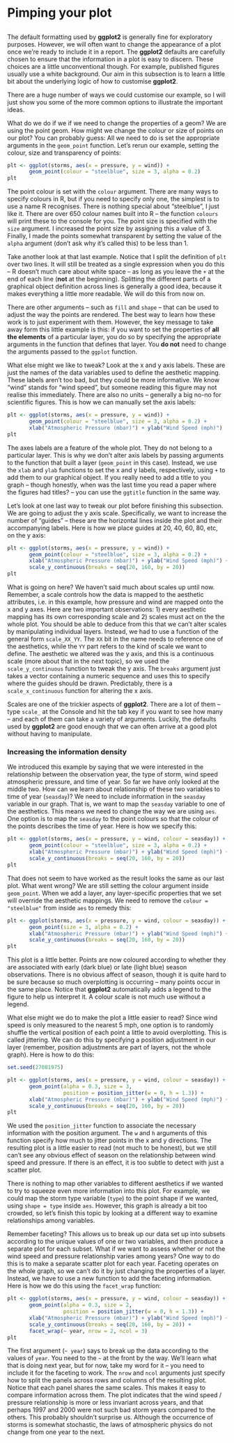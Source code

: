 # Pimping your plot



## 

The default formatting used by **ggplot2** is generally fine for exploratory purposes. However, we will often want to change the appearance of a plot once we're ready to include it in a report. The **ggplot2** defaults are carefully chosen to ensure that the information in a plot is easy to discern. These choices are a little unconventional though. For example, published figures usually use a white background. Our aim in this subsection is to learn a little bit about the underlying logic of how to customise **ggplot2**. 

There are a huge number of ways we could customise our example, so I will just show you some of the more common options to illustrate the important ideas.

What do we do if we if we need to change the properties of a geom? We are using the point geom. How might we change the colour or size of points on our plot? You can probably guess: All we need to do is set the appropriate arguments in the `geom_point` function. Let's rerun our example, setting the colour, size and transparency of points:
```r
plt <- ggplot(storms, aes(x = pressure, y = wind)) + 
       geom_point(colour = "steelblue", size = 3, alpha = 0.2)
plt
```

The point colour is set with the `colour` argument. There are many ways to specify colours in R, but if you need to specify only one, the simplest is to use a name R recognises. There is nothing special about "steelblue", I just like it. There are over 650 colour names built into R -- the function `colours` will print these to the console for you. The point size is specified with the `size` argument. I increased the point size by assigning this a value of 3. Finally, I made the points somewhat transparent by setting the value of the `alpha` argument (don't ask why it's called this) to be less than 1.

Take another look at that last example. Notice that I split the definition of `plt` over two lines. It will still be treated as a single expression when you do this -- R doesn't much care about white space -- as long as you leave the `+` at the end of each line (__not__ at the beginning). Splitting the different parts of a graphical object definition across lines is generally a good idea, because it makes everything a little more readable. We will do this from now on.

There are other arguments -- such as `fill` and `shape` -- that can be used to adjust the way the points are rendered. The best way to learn how these work is to just experiment with them. However, the key message to take away form this little example is this: if you want to set the properties of __all the elements__ of a particular layer, you do so by specifying the appropriate arguments in the function that defines that layer. You __do not__ need to change the arguments passed to the `ggplot` function.

What else might we like to tweak? Look at the x and y axis labels. These are just the names of the data variables used to define the aesthetic mapping. These labels aren't too bad, but they could be more informative. We know "wind" stands for "wind speed", but someone reading this figure may not realise this immediately. There are also no units -- generally a big no-no for scientific figures. This is how we can manually set the axis labels: 
```r
plt <- ggplot(storms, aes(x = pressure, y = wind)) + 
       geom_point(colour = "steelblue", size = 3, alpha = 0.2) + 
       xlab("Atmospheric Pressure (mbar)") + ylab("Wind Speed (mph)")
plt
```

The axes labels are a feature of the whole plot. They do not belong to a particular layer. This is why we don't alter axis labels by passing arguments to the function that built a layer (`geom_point` in this case). Instead, we use the `xlab` and `ylab` functions to set the x and y labels, respectively, using `+` to add them to our graphical object. If you really need to add a title to you graph -- though honestly, when was the last time you read a paper where the figures had titles? -- you can use the `ggtitle` function in the same way.

Let's look at one last way to tweak our plot before finishing this subsection. We are going to adjust the y axis scale. Specifically, we want to increase the number of "guides" -- these are the horizontal lines inside the plot and their accompanying labels. Here is how we place guides at 20, 40, 60, 80, etc, on the y axis:
```r
plt <- ggplot(storms, aes(x = pressure, y = wind)) + 
       geom_point(colour = "steelblue", size = 3, alpha = 0.2) + 
       xlab("Atmospheric Pressure (mbar)") + ylab("Wind Speed (mph)") + 
       scale_y_continuous(breaks = seq(20, 160, by = 20)) 
plt
```

What is going on here? We haven't said much about scales up until now. Remember, a scale controls how the data is mapped to the aesthetic attributes, i.e. in this example, how pressure and wind are mapped onto the x and y axes. Here are two important observations: 1) every aesthetic mapping has its own corresponding scale and 2) scales must act on the the whole plot. You should be able to deduce from this that we can't alter scales by manipulating individual layers. Instead, we had to use a function of the general form `scale_XX_YY`. The `XX` bit in the name needs to reference one of the aesthetics, while the `YY` part refers to the kind of scale we want to define. The aesthetic we altered was the y axis, and this is a continuous scale (more about that in the next topic), so we used the `scale_y_continuous` function to tweak the y axis. The `breaks` argument just takes a vector containing a numeric sequence and uses this to specify where the guides should be drawn. Predictably, there is a `scale_x_continuous` function for altering the x axis. 

Scales are one of the trickier aspects of **ggplot2**. There are a lot of them -- type `scale_` at the Console and hit the tab key if you want to see how many -- and each of them can take a variety of arguments. Luckily, the defaults used by **ggplot2** are good enough that we can often arrive at a good plot without having to manipulate.

### Increasing the information density

We introduced this example by saying that we were interested in the relationship between the observation year, the type of storm, wind speed atmospheric pressure, and time of year. So far we have only looked at the middle two. How can we learn about relationship of these two variables to time of year (`seasday`)? We need to include information in the `seasday` variable in our graph. That is, we want to map the `seasday` variable to one of the aesthetics. This means we need to change the way we are using `aes`. One option is to map the `seasday` to the point colours so that the colour of the points describes the time of year. Here is how we specify this:
```r
plt <- ggplot(storms, aes(x = pressure, y = wind, colour = seasday)) + 
       geom_point(colour = "steelblue", size = 3, alpha = 0.2) + 
       xlab("Atmospheric Pressure (mbar)") + ylab("Wind Speed (mph)") + 
       scale_y_continuous(breaks = seq(20, 160, by = 20)) 
plt
```

That does not seem to have worked as the result looks the same as our last plot. What went wrong? We are still setting the colour argument inside `geom_point`. When we add a layer, any layer-specific properties that we set will override the aesthetic mappings. We need to remove the `colour = "steelblue"` from inside `aes` to remedy this: 
```r
plt <- ggplot(storms, aes(x = pressure, y = wind, colour = seasday)) + 
       geom_point(size = 3, alpha = 0.2) + 
       xlab("Atmospheric Pressure (mbar)") + ylab("Wind Speed (mph)") + 
       scale_y_continuous(breaks = seq(20, 160, by = 20)) 
plt
```

This plot is a little better. Points are now coloured according to whether they are associated with early (dark blue) or late (light blue) season observations. There is no obvious affect of season, though it is quite hard to be sure because so much overplotting is occurring -- many points occur in the same place. Notice that **ggplot2** automatically adds a legend to the figure to help us interpret it. A colour scale is not much use without a legend.

What else might we do to make the plot a little easier to read? Since wind speed is only measured to the nearest 5 mph, one option is to randomly shuffle the vertical position of each point a little to avoid overplotting. This is called jittering. We can do this by specifying a position adjustment in our layer (remember, position adjustments are part of layers, not the whole graph). Here is how to do this:
```r
set.seed(27081975)
```
```r
plt <- ggplot(storms, aes(x = pressure, y = wind, colour = seasday)) + 
       geom_point(alpha = 0.3, size = 3, 
                  position = position_jitter(w = 0, h = 1.3)) + 
       xlab("Atmospheric Pressure (mbar)") + ylab("Wind Speed (mph)") + 
       scale_y_continuous(breaks = seq(20, 160, by = 20)) 
plt
```

We used the `position_jitter` function to associate the necessary information with the position argument. The `w` and `h` arguments of this function specify how much to jitter points in the x and y directions. The resulting plot is a little easier to read (not much to be honest), but we still can't see any obvious effect of season on the relationship between wind speed and pressure. If there is an effect, it is too subtle to detect with just a scatter plot.

There is nothing to  map other variables to different aesthetics if we wanted to try to squeeze even more information into this plot. For example, we could map the storm type variable (`type`) to the point shape if we wanted, using `shape = type` inside `aes`. However, this graph is already a bit too crowded, so let's finish this topic by looking at a different way to examine relationships among variables. 

Remember faceting? This allows us to break up our data set up into subsets according to the unique values of one or two variables, and then produce a separate plot for each subset. What if we want to assess whether or not the wind speed and pressure relationship varies among years? One way to do this is to make a separate scatter plot for each year. Faceting operates on the whole graph, so we can't do it by just changing the properties of a layer. Instead, we have to use a new function to add the faceting information. Here is how we do this using the `facet_wrap` function:
```r
plt <- ggplot(storms, aes(x = pressure, y = wind, colour = seasday)) + 
       geom_point(alpha = 0.3, size = 2, 
                  position = position_jitter(w = 0, h = 1.3)) + 
       xlab("Atmospheric Pressure (mbar)") + ylab("Wind Speed (mph)") + 
       scale_y_continuous(breaks = seq(20, 160, by = 20)) + 
       facet_wrap(~ year, nrow = 2, ncol = 3)
plt
```

The first argument (`~ year`) says to break up the data according to the values of `year`. You need to the `~` at the front by the way. We'll learn what that is doing next year, but for now, take my word for it -- you need to include it for the faceting to work. The `nrow` and `ncol` arguments just specify how to split the panels across rows and columns of the resulting plot. Notice that each panel shares the same scales. This makes it easy to compare information across them. The plot indicates that the wind speed / pressure relationship is more or less invariant across years, and that perhaps 1997 and 2000 were not such bad storm years compared to the others. This probably shouldn't surprise us. Although the occurrence of storms is somewhat stochastic, the laws of atmospheric physics do not change from one year to the next.





